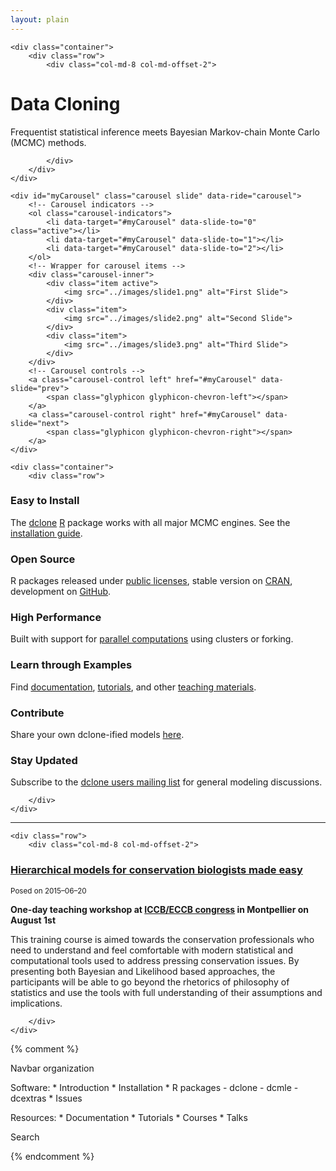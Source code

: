 ```yaml
---
layout: plain
---
```


<div class="jumbotron">
    <div class="container">
        <div class="row">
            <div class="col-md-8 col-md-offset-2">

<h1 class="title">Data Cloning</h1>
<p>Frequentist statistical inference meets
Bayesian Markov-chain Monte Carlo (MCMC) methods.</p>
<!-- <p><a class="btn btn-primary" href="{{ site.baseurl }}/dc.html">Learn more</a></p> -->

            </div>
        </div>
    </div>
</div>

<script type="text/javascript">
$(document).ready(function(){
     $("#myCarousel").carousel();
});
</script>
    <div id="myCarousel" class="carousel slide" data-ride="carousel">
        <!-- Carousel indicators -->
        <ol class="carousel-indicators">
            <li data-target="#myCarousel" data-slide-to="0" class="active"></li>
            <li data-target="#myCarousel" data-slide-to="1"></li>
            <li data-target="#myCarousel" data-slide-to="2"></li>
        </ol>   
        <!-- Wrapper for carousel items -->
        <div class="carousel-inner">
            <div class="item active">
                <img src="../images/slide1.png" alt="First Slide">
            </div>
            <div class="item">
                <img src="../images/slide2.png" alt="Second Slide">
            </div>
            <div class="item">
                <img src="../images/slide3.png" alt="Third Slide">
            </div>
        </div>
        <!-- Carousel controls -->
        <a class="carousel-control left" href="#myCarousel" data-slide="prev">
            <span class="glyphicon glyphicon-chevron-left"></span>
        </a>
        <a class="carousel-control right" href="#myCarousel" data-slide="next">
            <span class="glyphicon glyphicon-chevron-right"></span>
        </a>
    </div>


<div class="section-tout">
    <div class="container">
        <div class="row">

<div class="col-lg-4 col-sm-6">
<h3><i class="fa fa-laptop"></i> Easy to Install</h3>
<p>The <a href="http://cran.r-project.org/package=dclone">dclone</a> <a href="http://www.r-project.org">R</a> package
works with all major MCMC engines. See the <a href="{{ site.baseurl }}/install.html">installation guide</a>.</p>
</div>

<div class="col-lg-4 col-sm-6">
<h3><i class="fa fa-code"></i> Open Source</h3>
<p>R packages released under <a href="http://www.gnu.org/licenses/licenses.en.html">public licenses</a>, stable version on <a href="http://cran.r-project.org/package=dclone">CRAN</a>, development on <a href="https://github.com/datacloning/dclone">GitHub</a>.</p>
</div>

<div class="col-lg-4 col-sm-6">
<h3><i class="fa fa-flash"></i> High Performance</h3>
<p>Built with support for <a href="{{ site.baseurl }}/usage.html#high-performance-computing">parallel computations</a> using clusters or forking.</p>
</div>

<div class="col-lg-4 col-sm-6">
<h3><i class="fa fa-file-text-o"></i> Learn through Examples</h3>
<p>Find <a href="{{ site.baseurl }}/documentation.html">documentation</a>, <a href="{{ site.baseurl }}/tutorials/">tutorials</a>, and other <a href="{{ site.baseurl }}/courses/">teaching materials</a>.</p>
</div>

<div class="col-lg-4 col-sm-6">
<h3><i class="fa fa-cloud"></i> Contribute</h3>
<p>Share your own dclone-ified models <a href="https://github.com/datacloning/dcexamples">here</a>.</p>
</div>

<div class="col-lg-4 col-sm-6">
<h3><i class="fa fa-bullhorn"></i> Stay Updated</h3>
<p>Subscribe to the <a href="https://groups.google.com/forum/?fromgroups#!forum/dclone-users">dclone users mailing list</a> for general modeling discussions.</p>
</div>

        </div>
    </div>
</div>

*****************

<div class="container">
    <div class="row">
        <div class="col-md-8 col-md-offset-2">

<div class="well">
<h3><a href="{{ site.baseurl }}/courses/2015/montpellier/">Hierarchical models for conservation biologists made easy</a></h3>
<p><small>Posed on 2015&ndash;06&ndash;20</small></p>
<p><strong>One-day teaching workshop at <a href="http://www.iccb-eccb2015.org/content/pre-congress-training-workshops">ICCB/ECCB congress</a> in Montpellier on August 1st</strong></p>
<p>This training course is aimed towards the conservation professionals who need to understand and feel comfortable with modern statistical and computational tools used to address pressing conservation issues. By presenting both Bayesian and Likelihood based approaches, the participants will be able to go beyond the rhetorics of philosophy of statistics and use the tools with full understanding of their assumptions and implications.</p>
</div>

        </div>
    </div>
</div>

{% comment %}
<!-- Move old entries here. -->

Navbar organization

Software:
* Introduction
* Installation
* R packages
  - dclone
  - dcmle
  - dcextras
* Issues

Resources:
* Documentation
* Tutorials
* Courses
* Talks

Search

{% endcomment %}

